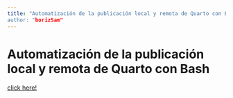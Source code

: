 ```yaml
---
title: "Automatización de la publicación local y remota de Quarto con Bash
author: "borizSam"
---
```

# Automatización de la publicación local y remota de Quarto con Bash


[click here!](https://github.com/borizSam/Proyecto-Dev.git)
